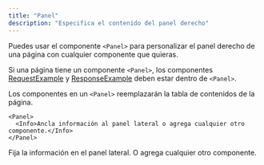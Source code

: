 ```yaml
---
title: "Panel"
description: "Especifica el contenido del panel derecho"
---
```


Puedes usar el componente `<Panel>` para personalizar el panel derecho de una página con cualquier componente que quieras.

Si una página tiene un componente `<Panel>`, los componentes [RequestExample](/es/components/examples#request-example) y [ResponseExample](/es/components/examples#response-example) deben estar dentro de `<Panel>`.

Los componentes en un `<Panel>` reemplazarán la tabla de contenidos de la página.

```mdx
<Panel>
  <Info>Ancla información al panel lateral o agrega cualquier otro componente.</Info>
</Panel>
```

<Panel>
  <Info>Fija la información en el panel lateral. O agrega cualquier otro componente.</Info>
</Panel>
